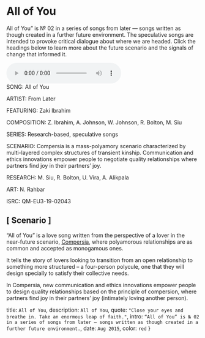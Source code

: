 
# All of You

All of You” is № 02 in a series of songs from later — songs written as though created in a further future environment. The speculative songs are intended to provoke critical dialogue about where we are headed. Click the headings below to learn more about the future scenario and the signals of change that informed it.

<div className="audio-player w-embed">
  <audio controls="" preload="auto" onPlay="ga('send', 'event', 'Audio', 'play', 'Lonely Arcade');">
    <source src="https://fromlater.com/assets/mp3/all_of_you.mp3" type="audio/mpeg" />
    Your browser does not support the audio element.
  </audio>
</div>

<SummaryBox>
SONG: All of You

ARTIST: From Later

FEATURING: Zaki Ibrahim

COMPOSITION: Z. Ibrahim, A. Johnson, W. Johnson, R. Bolton, M. Siu

SERIES: Research-based, speculative songs

SCENARIO: Compersia is a mass-polyamory scenario characterized by multi-layered complex structures of transient kinship. Communication and ethics innovations empower people to negotiate quality relationships where partners find joy in their partners’ joy.

RESEARCH: M. Siu, R. Bolton, U. Vira, A. Alikpala

ART: N. Rahbar

ISRC: QM-EU3-19-02043
</SummaryBox>

## [ Scenario ]

“All of You” is a love song written from the perspective of a lover in the near-future scenario, [Compersia]("/compersia"), where polyamorous relationships are as common and accepted as monogamous ones.

It tells the story of lovers looking to transition from an open relationship to something more structured – a four-person polycule, one that they will design specially to satisfy their collective needs.

In Compersia, new communication and ethics innovations empower people to design quality relationships based on the principle of compersion, where partners find joy in their partners’ joy (intimately loving another person).

  title: `All of You`,
  description: `All of You`,
  quote: `"Close your eyes and breathe in. Take an enormous leap of faith."`,
  intro: `“All of You” is № 02 in a series of songs from later — songs written as though created in a further future environment.`,
  date: `Aug 2015`,
  color: `red`
}

